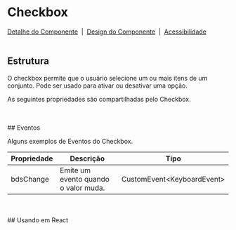 
# Checkbox

[Detalhe do Componente](https://design.blip.ai/d/UbKsV1JhXTK4/componentes-desenvolvimento#/checkbox/visao-geral-checkbox)
&nbsp;|&nbsp;
[Design do Componente](https://design.blip.ai/d/UbKsV1JhXTK4/design-1#/checkbox/resumo-checkbox)
&nbsp;|&nbsp;
[Acessibilidade](https://design.blip.ai/d/UbKsV1JhXTK4/design-1#/checkbox/acessibilidade-checkbox)
<br></br>
## Estrutura

O checkbox permite que o usuário selecione um ou mais itens de um conjunto. Pode ser usado para ativar ou desativar uma opção.

<Canvas of={CheckboxStories.Properties}></Canvas>

<Meta isTemplate />

As seguintes propriedades são compartilhadas pelo Checkbox.

<Controls />
<br></br>
## Eventos

Alguns exemplos de Eventos do Checkbox.
<table>
  <thead>
    <tr>
      <th>Propriedade</th>
      <th>Descrição</th>
      <th>Tipo</th>
    </tr>
  </thead>
  <tbody>
    <tr>
      <td>bdsChange</td>
      <td>Emite um evento quando o valor muda.</td>
      <td>CustomEvent&lt;KeyboardEvent&gt;</td>
    </tr>
  </tbody>
</table>


<Source of={CheckboxStories.Events} />
<br></br>
## Usando em React

<Source of={CheckboxStories.FrameworkReact} />
